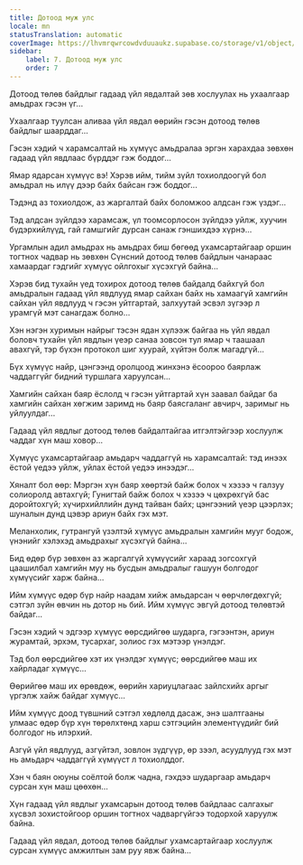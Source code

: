 ```yaml
---
title: Дотоод муж улс
locale: mn
statusTranslation: automatic
coverImage: https://lhvmrqwrcowdvduuaukz.supabase.co/storage/v1/object/public/strapi-uploads/small_cover-tratado-de-psicologia-revolucionaria.webp-5e15e1cec4e0ebebcde5d7fc7565d8fd.webp
sidebar:
    label: 7. Дотоод муж улс
    order: 7
---
```

Дотоод төлөв байдлыг гадаад үйл явдалтай зөв хослуулах нь ухаалгаар амьдрах гэсэн үг...

Ухаалгаар туулсан аливаа үйл явдал өөрийн гэсэн дотоод төлөв байдлыг шаарддаг...

Гэсэн хэдий ч харамсалтай нь хүмүүс амьдралаа эргэн харахдаа зөвхөн гадаад үйл явдлаас бүрддэг гэж боддог...

Ямар ядарсан хүмүүс вэ! Хэрэв ийм, тийм зүйл тохиолдоогүй бол амьдрал нь илүү дээр байх байсан гэж боддог...

Тэдэнд аз тохиолдож, аз жаргалтай байх боломжоо алдсан гэж үздэг...

Тэд алдсан зүйлдээ харамсаж, үл тоомсорлосон зүйлдээ уйлж, хуучин бүдэрхийлүүд, гай гамшгийг дурсан санаж гэншихдээ хүрнэ...

Ургамлын адил амьдрах нь амьдрах биш бөгөөд ухамсартайгаар оршин тогтнох чадвар нь зөвхөн Сүнсний дотоод төлөв байдлын чанараас хамаардаг гэдгийг хүмүүс ойлгохыг хүсэхгүй байна...

Хэрэв бид тухайн үед тохирох дотоод төлөв байдалд байхгүй бол амьдралын гадаад үйл явдлууд ямар сайхан байх нь хамаагүй хамгийн сайхан үйл явдлууд ч гэсэн уйтгартай, залхуутай эсвэл зүгээр л урамгүй мэт санагдаж болно...

Хэн нэгэн хуримын найрыг тэсэн ядан хүлээж байгаа нь үйл явдал боловч тухайн үйл явдлын үеэр санаа зовсон тул ямар ч таашаал авахгүй, тэр бүхэн протокол шиг хуурай, хүйтэн болж магадгүй...

Бүх хүмүүс найр, цэнгээнд оролцоод жинхэнэ ёсоороо баярлаж чаддаггүйг бидний туршлага харуулсан...

Хамгийн сайхан баяр ёслолд ч гэсэн уйтгартай хүн заавал байдаг ба хамгийн сайхан хөгжим заримд нь баяр баясгаланг авчирч, заримыг нь уйлуулдаг...

Гадаад үйл явдлыг дотоод төлөв байдалтайгаа итгэлтэйгээр хослуулж чаддаг хүн маш ховор...

Хүмүүс ухамсартайгаар амьдарч чаддаггүй нь харамсалтай: тэд инээх ёстой үедээ уйлж, уйлах ёстой үедээ инээдэг...

Хяналт бол өөр: Мэргэн хүн баяр хөөртэй байж болох ч хэзээ ч галзуу солиоролд автахгүй; Гунигтай байж болох ч хэзээ ч цөхрөхгүй бас доройтохгүй; хүчирхийллийн дунд тайван байх; цэнгээний үеэр цээрлэх; шуналын дунд цэвэр ариун байх гэх мэт.

Меланхолик, гутрангуй үзэлтэй хүмүүс амьдралын хамгийн мууг бодож, үнэнийг хэлэхэд амьдрахыг хүсэхгүй байна...

Бид өдөр бүр зөвхөн аз жаргалгүй хүмүүсийг хараад зогсохгүй цаашилбал хамгийн муу нь бусдын амьдралыг гашуун болгодог хүмүүсийг харж байна...

Ийм хүмүүс өдөр бүр найр наадам хийж амьдарсан ч өөрчлөгдөхгүй; сэтгэл зүйн өвчин нь дотор нь бий. Ийм хүмүүс эвгүй дотоод төлөвтэй байдаг...

Гэсэн хэдий ч эдгээр хүмүүс өөрсдийгөө шударга, гэгээнтэн, ариун журамтай, эрхэм, тусархаг, золиос гэх мэтээр үнэлдэг.

Тэд бол өөрсдийгөө хэт их үнэлдэг хүмүүс; өөрсдийгөө маш их хайрладаг хүмүүс...

Өөрийгөө маш их өрөвдөж, өөрийн хариуцлагаас зайлсхийх аргыг үргэлж хайж байдаг хүмүүс...

Ийм хүмүүс доод түвшний сэтгэл хөдлөлд дасаж, энэ шалтгааны улмаас өдөр бүр хүн төрөлхтөнд харш сэтгэцийн элементүүдийг бий болгодог нь илэрхий.

Азгүй үйл явдлууд, азгүйтэл, зовлон зүдгүүр, өр зээл, асуудлууд гэх мэт нь амьдарч чаддаггүй хүмүүст л тохиолддог.

Хэн ч баян оюуны соёлтой болж чадна, гэхдээ шударгаар амьдарч сурсан хүн маш цөөхөн...

Хүн гадаад үйл явдлыг ухамсарын дотоод төлөв байдлаас салгахыг хүсвэл зохистойгоор оршин тогтнох чадваргүйгээ тодорхой харуулж байна.

Гадаад үйл явдал, дотоод төлөв байдлыг ухамсартайгаар хослуулж сурсан хүмүүс амжилтын зам руу явж байна...

